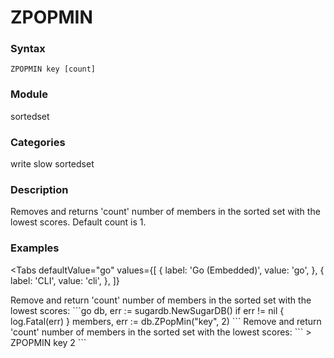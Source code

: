 
# ZPOPMIN

### Syntax
```
ZPOPMIN key [count]
```

### Module
<span className="acl-category">sortedset</span>

### Categories 
<span className="acl-category">write</span>
<span className="acl-category">slow</span>
<span className="acl-category">sortedset</span>

### Description 
Removes and returns 'count' number of members in the sorted set with the lowest scores.
Default count is 1.

### Examples

<Tabs
  defaultValue="go"
  values={[
    { label: 'Go (Embedded)', value: 'go', },
    { label: 'CLI', value: 'cli', },
  ]}
>
  <TabItem value="go">
    Remove and return 'count' number of members in the sorted set with the lowest scores:
    ```go
    db, err := sugardb.NewSugarDB()
    if err != nil {
      log.Fatal(err)
    }
    members, err := db.ZPopMin("key", 2)
    ```
  </TabItem>
  <TabItem value="cli">
    Remove and return 'count' number of members in the sorted set with the lowest scores:
    ```
    > ZPOPMIN key 2
    ```
  </TabItem>
</Tabs>  
